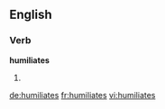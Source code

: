 ==English==

===Verb===
'''humiliates'''

# {{third-person singular of|humiliate}}

[[de:humiliates]]
[[fr:humiliates]]
[[vi:humiliates]]